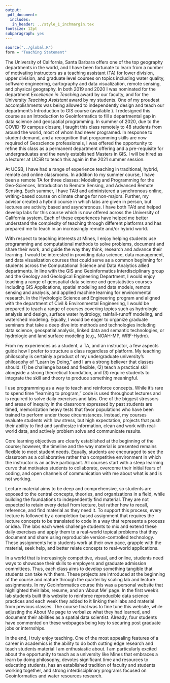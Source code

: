 ```yaml
---
output: 
 pdf_document:
  includes: 
   in_header: ../style_1_inchmargin.tex
fontsize: 12pt
subparagraph: yes
---
```


```r
source("../global.R")
form = "Teaching Statement"
```

\let\oldrule=\rule
\renewcommand{\rule}[1]{\vspace{-25pt}\oldrule{\linewidth}}

\lfoot{\textcolor{gray}{J.M. Johnson}}
\cfoot{\textcolor{gray}{`r form`}}
\rfoot{\textcolor{black}{\thepage}}
\renewcommand{\footrulewidth}{0.4pt}
\futurelet\TMPfootrule\def\footrule{\color{gray}{\TMPfootrule}}

\vspace{3mm}
\centerline{\textbf{\textsl{J. Michael Johnson $\cdot$ `r form`}}}
\centerline{\textcolor{gray}{University of California, Santa Barbara, California $\cdot$ Department of Geography}}
\vspace{-3mm}
\hspace{-3mm}{\uline{\textsc{\textcolor{black}{}}\hfill}\newline}

The University of California, Santa Barbara offers one of the top geography departments in the world, and I have been fortunate to learn from a number of motivating instructors as a teaching assistant (TA) for lower division, upper division, and graduate level courses on topics including water quality, software engineering, cartography and data visualization, remote sensing, and physical geography. In both 2019 and 2020 I was nominated for the department _Excellence in Teaching_ award by our faculty, and for the University _Teaching Assistant_ award by my students. One of my proudest accomplishments was being allowed to independently design and teach our department’s Introduction to GIS course (available \href{https://mikejohnson51.github.io/spds/}{here}). I redesigned this course as an Introduction to Geoinformatics to fill a departmental gap in data science and geospatial programming. In summer of 2020, due to the COVID-19 campus closure,  I taught this class remotely to 48 students from around the world, most of whom had never programed. In response to student demand, and a recognition that programming skills are now required of Geoscience professionals, I was offered the opportunity to refine this class as a permanent department offering and a pre-requisite for undergraduates and the newly established Masters in GIS. I will be hired as a lecturer at UCSB to teach this again in the 2021 summer session.

At UCSB, I have had a range of experience teaching in traditional, hybrid, remote and online classrooms. In addition to my summer course, I have been a remote TA for three classes:  Modeling and Programming for the Geo-Sciences, Introduction to Remote Sensing, and Advanced Remote Sensing. Each summer, I have TA’d and administered a synchronous online, writing-based course on climate change  for non-majors. Further, my advisor created a hybrid course in which labs are given in person, but lectures are activity based and asynchronous. I have both TA’d  and helped develop labs for this course which is now offered across the University of California system. Each of these experiences have helped me better understand the complexity of teaching through different platforms and has prepared me to teach in an increasingly remote and/or hybrid world.

With respect to teaching interests at Mines, I enjoy helping students use programming and computational methods to solve problems, document and share their work, and guide the way they think, research and advance their learning. I would be interested in providing  data science, data management, and data visualization courses that could serve as a common beginning for students across the Computational Science and Data Analytics allied departments. In line with the GIS and Geoinformatics Interdisciplinary group and the Geology and Geological Engineering Department, I would enjoy teaching a range of geospatial data science and geostatistics courses including GIS Applications, spatial modeling and data models, remote sensing and analysis, and applied machine learning for environmental research. In the Hydrologic Science and Engineering program and aligned with the department of Civil & Environmental Engineering, I would be prepared to teach a range of courses covering topics such as hydrologic analysis and design, surface water hydrology, rainfall-runoff modeling, and watershed modeling. Equally, I would be eager to organize graduate seminars that take a deep dive into methods and technologies including data science, geospatial analysis, linked data and semantic technologies, or hydrologic and land surface modeling (e.g., NOAH-MP, WRF-Hydro).

From my experiences as a student, a TA, and an instructor, a few aspects guide how I prefer to structure a class regardless of platform. My teaching philosophy is certainly a product of my undergraduate university’s philosophy of  “Learn by Doing,”  and I am a strong believer that classes should: (1)  be challenge based and flexible, (2) teach a practical skill alongside a strong theoretical foundation, and (3) require students to integrate the skill and theory to produce something meaningful. 

I use programming as a way to teach and reinforce concepts. While it’s rare to spend time “learning to program,” code is used throughout lectures and is required to solve daily exercises and labs. One of the biggest stressors and areas of inequity in the classroom expressed by past students are timed, memorization heavy tests that favor populations who have been trained to perform under those circumstances. Instead, my courses evaluate students with low stress, but high expectation, projects that push their ability to find and synthesize information, clean and work with real-world data, and actively problem solve and communicate results. 

Core learning objectives are clearly established at the beginning of the course; however, the timeline and the way material is presented remains flexible to meet student needs. Equally, students are encouraged to see the classroom as a collaborative rather than competitive environment in which the instructor is an active participant. All courses start with a steep learning curve that motivates students to collaborate, overcome their initial fears of coding, and open channels of communication with me about what is and is not working. 

Lecture material aims to be deep and comprehensive, so students are exposed to the central concepts, theories, and organizations in a field, while building the foundations to independently find material. They are not expected to retain every detail from lecture, but rather how to recall, reference, and find material as they need it. To support this process, every lecture is followed by a completion-based assignment that requires the lecture concepts to be translated to code in a way that represents a process or idea. The labs each week challenge students to mix and extend these daily exercises and apply them to a real-world topical problems that they document and share using reproducible version-controlled technology. These assignments help students work at their own pace, grapple with the material, seek help, and better relate concepts to real-world applications.

In a world that is increasingly competitive, visual, and online, students need ways to showcase their skills to employers and graduate admission committees. Thus, each class aims to develop something tangible that students can take with them. These projects are introduced at the beginning of the course and mature through the quarter by scaling lab and lecture assignments. In my Geoinformatics course this was a personal website that highlighted their labs, resume, and an ‘About Me’ page. In the first week’s lab students built this website to reinforce reproducible data science practices and each week they added to it linking their labs and material from previous classes. The course final was to fine tune this website, while adjusting the About Me page to verbalize what they had learned, and document their abilities as a spatial data scientist. Already, four students have commented on these webpages being key to securing post graduate jobs or internships. 

In the end, I truly enjoy teaching. One of the most appealing features of a career in academics is the ability to do both cutting edge research and teach students material I am enthusiastic about.  I am particularly excited about the opportunity to teach as a university like Mines that embraces a learn by doing philosophy, devotes significant time and resources to educating students, has an established tradition of faculty and students working together, and strong interdisciplinary programs focused on Geoinformatics and water resources research.
